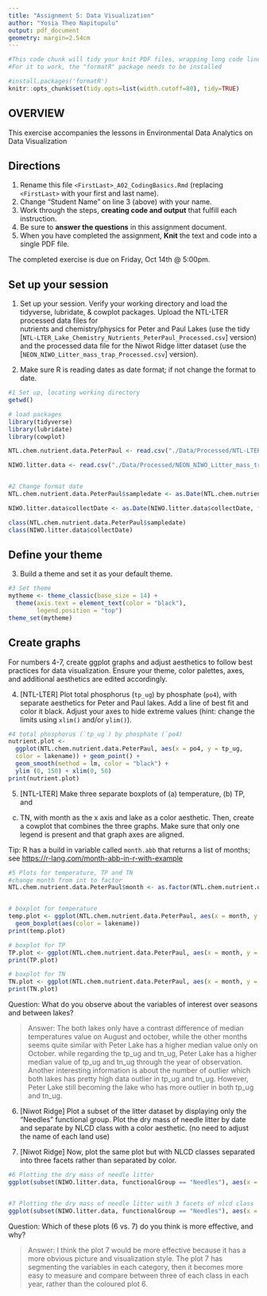 ```yaml
---
title: "Assignment 5: Data Visualization"
author: "Yosia Theo Napitupulu"
output: pdf_document
geometry: margin=2.54cm
---
```


```r
#This code chunk will tidy your knit PDF files, wrapping long code lines
#For it to work, the "formatR" package needs to be installed

#install.packages('formatR')
knitr::opts_chunk$set(tidy.opts=list(width.cutoff=80), tidy=TRUE)
```

## OVERVIEW

This exercise accompanies the lessons in Environmental Data Analytics on Data Visualization 

## Directions
1. Rename this file `<FirstLast>_A02_CodingBasics.Rmd` (replacing `<FirstLast>` with your first and last name).
2. Change "Student Name" on line 3 (above) with your name.
3. Work through the steps, **creating code and output** that fulfill each instruction.
4. Be sure to **answer the questions** in this assignment document.
5. When you have completed the assignment, **Knit** the text and code into a single PDF file.

The completed exercise is due on Friday, Oct 14th @ 5:00pm.



## Set up your session 
1. Set up your session. Verify your working directory and load the tidyverse, 
lubridate, & cowplot packages. Upload the NTL-LTER processed data files for  
nutrients and chemistry/physics for Peter and Paul Lakes (use the tidy 
[`NTL-LTER_Lake_Chemistry_Nutrients_PeterPaul_Processed.csv`] version) and 
the processed data file for the Niwot Ridge litter dataset (use the
[`NEON_NIWO_Litter_mass_trap_Processed.csv`] version). 

2. Make sure R is reading dates as date format; if not change the format to date.

```r
#1 Set up, locating working directory
getwd()

# load packages
library(tidyverse)
library(lubridate)
library(cowplot)

NTL.chem.nutrient.data.PeterPaul <- read.csv("./Data/Processed/NTL-LTER_Lake_Chemistry_Nutrients_PeterPaul_Processed.csv", stringsAsFactors = TRUE)

NIWO.litter.data <- read.csv("./Data/Processed/NEON_NIWO_Litter_mass_trap_Processed.csv", stringsAsFactors = TRUE)


#2 Change format date
NTL.chem.nutrient.data.PeterPaul$sampledate <- as.Date(NTL.chem.nutrient.data.PeterPaul$sampledate, format = "%Y-%m-%d")

NIWO.litter.data$collectDate <- as.Date(NIWO.litter.data$collectDate, format = "%Y-%m-%d")

class(NTL.chem.nutrient.data.PeterPaul$sampledate)
class(NIWO.litter.data$collectDate)
```
## Define your theme
3. Build a theme and set it as your default theme.

```r
#3 Set theme
mytheme <- theme_classic(base_size = 14) +
  theme(axis.text = element_text(color = "black"), 
        legend.position = "top")
theme_set(mytheme)

```

## Create graphs
For numbers 4-7, create ggplot graphs and adjust aesthetics to follow best 
practices for data visualization. Ensure your theme, color palettes, axes, 
and additional aesthetics are edited accordingly.

4. [NTL-LTER] Plot total phosphorus (`tp_ug`) by phosphate (`po4`), with 
separate aesthetics for Peter and Paul lakes. Add a line of best fit and 
color it black. Adjust your axes to hide extreme values (hint: change the 
limits using `xlim()` and/or `ylim()`).

```r
#4 total phosphorus (`tp_ug`) by phosphate (`po4)
nutrient.plot <- 
  ggplot(NTL.chem.nutrient.data.PeterPaul, aes(x = po4, y = tp_ug, 
  color = lakename)) + geom_point() + 
  geom_smooth(method = lm, color = "black") + 
  ylim (0, 150) + xlim(0, 50)
print(nutrient.plot)

```


5. [NTL-LTER] Make three separate boxplots of (a) temperature, (b) TP, and 
(c) TN, with month as the x axis and lake as a color aesthetic. Then, create 
a cowplot that combines the three graphs. Make sure that only one legend is 
present and that graph axes are aligned. 

Tip: R has a build in variable called `month.abb` that returns a list of months;
see <https://r-lang.com/month-abb-in-r-with-example>

```r
#5 Plots for temperature, TP and TN
#change month from int to factor
NTL.chem.nutrient.data.PeterPaul$month <- as.factor(NTL.chem.nutrient.data.PeterPaul$month)


# boxplot for temperature
temp.plot <- ggplot(NTL.chem.nutrient.data.PeterPaul, aes(x = month, y = temperature_C)) + 
  geom_boxplot(aes(color = lakename))
print(temp.plot)

# boxplot for TP
TP.plot <- ggplot(NTL.chem.nutrient.data.PeterPaul, aes(x = month, y = tp_ug)) + geom_boxplot(aes(color = lakename))
print(TP.plot)

# boxplot for TN
TN.plot <- ggplot(NTL.chem.nutrient.data.PeterPaul, aes(x = month, y = tn_ug)) + geom_boxplot(aes(color = lakename))
print(TN.plot)

```

Question: What do you observe about the variables of interest over seasons  and between lakes? 

> Answer: The both lakes only have a contrast difference of median temperatures value on August and october, while the other months seems quite similar with Peter Lake has a higher median value only on October.
while regarding the tp_ug and tn_ug, Peter Lake has a higher median value of tp_ug and tn_ug through the year of observation.
Another interesting information is about the number of outlier which both lakes has pretty high data outlier in tp_ug and tn_ug. However, Peter Lake still becoming the lake who has more outlier in both tp_ug and tn_ug.

6. [Niwot Ridge] Plot a subset of the litter dataset by displaying only the 
"Needles" functional group. Plot the dry mass of needle litter by date and 
separate by NLCD class with a color aesthetic. (no need to adjust the name 
of each land use)

7. [Niwot Ridge] Now, plot the same plot but with NLCD classes separated into 
three facets rather than separated by color. 

```r
#6 Plotting the dry mass of needle litter
ggplot(subset(NIWO.litter.data, functionalGroup == "Needles"), aes(x = collectDate, y = dryMass)) + geom_point(aes(color = nlcdClass))


#7 Plotting the dry mass of needle litter with 3 facets of nlcd class
ggplot(subset(NIWO.litter.data, functionalGroup == "Needles"), aes(x = collectDate, y = dryMass)) + geom_point() + facet_wrap(vars(nlcdClass), nrow = 3)

```
Question: Which of these plots (6 vs. 7) do you think is more effective, and why? 

> Answer: I think the plot 7 would be more effective because it has a more obvious picture and visualization style. The plot 7 has segmenting the variables in each category, then it becomes more easy to measure and compare between three of each class in each year, rather than the coloured plot 6.
